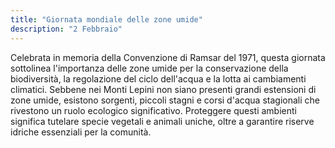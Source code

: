 ```yaml
---
title: "Giornata mondiale delle zone umide"
description: "2 Febbraio"
---
```


Celebrata in memoria della Convenzione di Ramsar del 1971, questa giornata sottolinea l'importanza delle zone umide per la conservazione della biodiversità, la regolazione del ciclo dell'acqua e la lotta ai cambiamenti climatici. Sebbene nei Monti Lepini non siano presenti grandi estensioni di zone umide, esistono sorgenti, piccoli stagni e corsi d'acqua stagionali che rivestono un ruolo ecologico significativo. Proteggere questi ambienti significa tutelare specie vegetali e animali uniche, oltre a garantire riserve idriche essenziali per la comunità. 